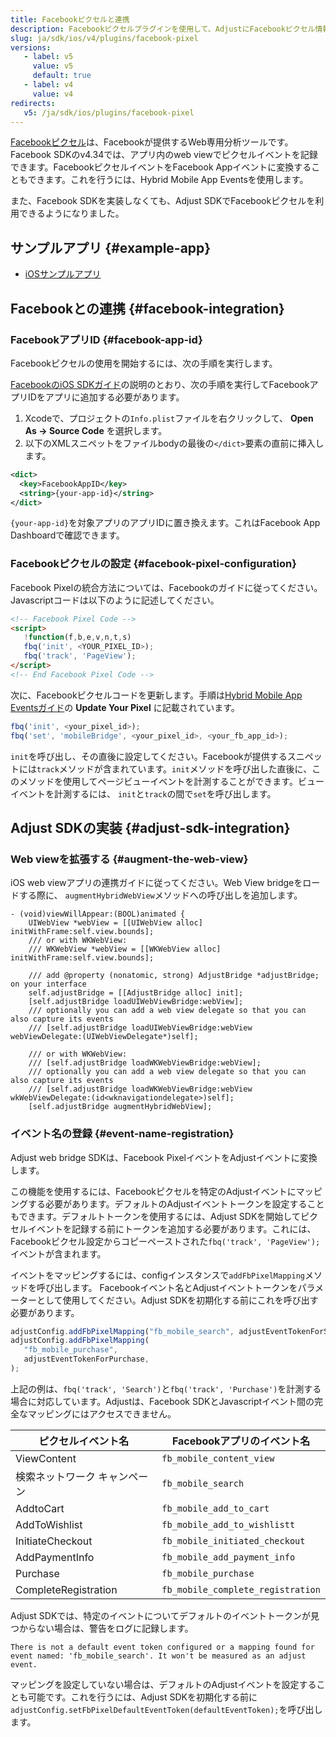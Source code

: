 ```yaml
---
title: Facebookピクセルと連携
description: Facebookピクセルプラグインを使用して、AdjustにFacebookピクセル情報をパスします。
slug: ja/sdk/ios/v4/plugins/facebook-pixel
versions:
   - label: v5
     value: v5
     default: true
   - label: v4
     value: v4
redirects:
   v5: /ja/sdk/ios/plugins/facebook-pixel
---
```


[Facebookピクセル](https://www.facebook.com/business/help/952192354843755?id=1205376682832142)は、Facebookが提供するWeb専用分析ツールです。Facebook SDKのv4\.34では、アプリ内のweb viewでピクセルイベントを記録できます。FacebookピクセルイベントをFacebook Appイベントに変換することもできます。これを行うには、Hybrid Mobile App Eventsを使用します。

また、Facebook SDKを実装しなくても、Adjust SDKでFacebookピクセルを利用できるようになりました。

## サンプルアプリ {#example-app}

- [iOSサンプルアプリ](https://github.com/adjust/ios_sdk/tree/master/examples/AdjustExample-FbPixel)

## Facebookとの連携 {#facebook-integration}

### FacebookアプリID {#facebook-app-id}

Facebookピクセルの使用を開始するには、次の手順を実行します。

[FacebookのiOS SDKガイド](https://developers.facebook.com/docs/ios/getting-started/#xcode)の説明のとおり、次の手順を実行してFacebookアプリIDをアプリに追加する必要があります。

1. Xcodeで、プロジェクトの`Info.plist`ファイルを右クリックして、 **Open As \-> Source Code** を選択します。
2. 以下のXMLスニペットをファイルbodyの最後の`</dict>`要素の直前に挿入します。

<CodeBlock title="Info.plist">

```xml
<dict>
  <key>FacebookAppID</key>
  <string>{your-app-id}</string>
</dict>

```

</CodeBlock>

`{your-app-id}`を対象アプリのアプリIDに置き換えます。これはFacebook App Dashboardで確認できます。

### Facebookピクセルの設定 {#facebook-pixel-configuration}

Facebook Pixelの統合方法については、Facebookのガイドに従ってください。Javascriptコードは以下のように記述してください。

```html
<!-- Facebook Pixel Code -->
<script>
   !function(f,b,e,v,n,t,s)
   fbq('init', <YOUR_PIXEL_ID>);
   fbq('track', 'PageView');
</script>
<!-- End Facebook Pixel Code -->
```

次に、Facebookピクセルコードを更新します。手順は[Hybrid Mobile App Eventsガイド](https://developers.facebook.com/docs/app-events/hybrid-app-events)の **Update Your Pixel** に記載されています。

```js
fbq('init', <your_pixel_id>);
fbq('set', 'mobileBridge', <your_pixel_id>, <your_fb_app_id>);
```

<Callout type="important">

`init`を呼び出し、その直後に設定してください。Facebookが提供するスニペットには`track`メソッドが含まれています。`init`メソッドを呼び出した直後に、このメソッドを使用してページビューイベントを計測することができます。ビューイベントを計測するには、 `init`と`track`の間で`set`を呼び出します。

</Callout>

## Adjust SDKの実装 {#adjust-sdk-integration}

### Web viewを拡張する {#augment-the-web-view}

iOS web viewアプリの連携ガイドに従ってください。Web View bridgeをロードする際に、 `augmentHybridWebView`メソッドへの呼び出しを追加します。

```objc
- (void)viewWillAppear:(BOOL)animated {
    UIWebView *webView = [[UIWebView alloc] initWithFrame:self.view.bounds];
    /// or with WKWebView:
    /// WKWebView *webView = [[WKWebView alloc] initWithFrame:self.view.bounds];

    /// add @property (nonatomic, strong) AdjustBridge *adjustBridge; on your interface
    self.adjustBridge = [[AdjustBridge alloc] init];
    [self.adjustBridge loadUIWebViewBridge:webView];
    /// optionally you can add a web view delegate so that you can also capture its events
    /// [self.adjustBridge loadUIWebViewBridge:webView webViewDelegate:(UIWebViewDelegate*)self];

    /// or with WKWebView:
    /// [self.adjustBridge loadWKWebViewBridge:webView];
    /// optionally you can add a web view delegate so that you can also capture its events
    /// [self.adjustBridge loadWKWebViewBridge:webView wkWebViewDelegate:(id<wknavigationdelegate>)self];
    [self.adjustBridge augmentHybridWebView];
```

### イベント名の登録 {#event-name-registration}

Adjust web bridge SDKは、Facebook PixelイベントをAdjustイベントに変換します。

この機能を使用するには、Facebookピクセルを特定のAdjustイベントにマッピングする必要があります。デフォルトのAdjustイベントトークンを設定することもできます。デフォルトトークンを使用するには、Adjust SDKを開始してピクセルイベントを記録する前にトークンを追加する必要があります。これには、Facebookピクセル設定からコピーペーストされた`fbq('track', 'PageView');`イベントが含まれます。

イベントをマッピングするには、configインスタンスで`addFbPixelMapping`メソッドを呼び出します。 Facebookイベント名とAdjustイベントトークンをパラメーターとして使用してください。Adjust SDKを初期化する前にこれを呼び出す必要があります。

```js
adjustConfig.addFbPixelMapping("fb_mobile_search", adjustEventTokenForSearch);
adjustConfig.addFbPixelMapping(
   "fb_mobile_purchase",
   adjustEventTokenForPurchase,
);
```

<Callout type="note">

上記の例は、`fbq('track', 'Search')`と`fbq('track', 'Purchase')`を計測する場合に対応しています。Adjustは、Facebook SDKとJavascriptイベント間の完全なマッピングにはアクセスできません。

</Callout>

| ピクセルイベント名            | Facebookアプリのイベント名        |
| ----------------------------- | --------------------------------- |
| ViewContent                   | `fb_mobile_content_view`          |
| 検索ネットワーク キャンペーン | `fb_mobile_search`                |
| AddtoCart                     | `fb_mobile_add_to_cart`           |
| AddToWishlist                 | `fb_mobile_add_to_wishlistt`      |
| InitiateCheckout              | `fb_mobile_initiated_checkout`    |
| AddPaymentInfo                | `fb_mobile_add_payment_info`      |
| Purchase                      | `fb_mobile_purchase`              |
| CompleteRegistration          | `fb_mobile_complete_registration` |

Adjust SDKでは、特定のイベントについてデフォルトのイベントトークンが見つからない場合は、警告をログに記録します。

```text
There is not a default event token configured or a mapping found for event named: 'fb_mobile_search'. It won't be measured as an adjust event.
```

マッピングを設定していない場合は、デフォルトのAdjustイベントを設定することも可能です。これを行うには、Adjust SDKを初期化する前に`adjustConfig.setFbPixelDefaultEventToken(defaultEventToken);`を呼び出します。
